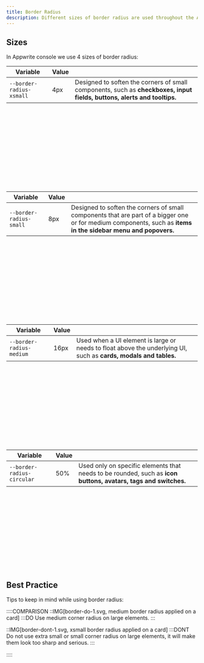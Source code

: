 ```yaml
---
title: Border Radius
description: Different sizes of border radius are used throughout the Appwrite UI according to the component size.
---
```


## Sizes

In Appwrite console we use 4 sizes of border radius:

| Variable                 | Value |                                                                                                                         |
| ------------------------ | ----- | ----------------------------------------------------------------------------------------------------------------------- |
| `--border-radius-xsmall` | 4px   | Designed to soften the corners of small components, such as **checkboxes, input fields, buttons, alerts and tooltips.** |

<Preview>
  <only-preview>
    <div
      class="card"
      style="border-radius: var(--border-radius-xsmall); width: 200px; aspect-ratio: 1 / 1;"
    ></div>
  </only-preview>
  <only-html>
    <div class="card" style="border-radius: var(--border-radius-xsmall);"></div>
  </only-html>
</Preview>

| Variable                | Value |                                                                                                                                                                |
| ----------------------- | ----- | -------------------------------------------------------------------------------------------------------------------------------------------------------------- |
| `--border-radius-small` | 8px   | Designed to soften the corners of small components that are part of a bigger one or for medium components, such as **items in the sidebar menu and popovers.** |

<Preview>
  <only-preview>
    <div
      class="card"
      style="border-radius: var(--border-radius-small); width: 200px; aspect-ratio: 1 / 1;"
    ></div>
  </only-preview>
  <only-html>
    <div class="card" style="border-radius: var(--border-radius-small);"></div>
  </only-html>
</Preview>

| Variable                 | Value |                                                                                                                  |
| ------------------------ | ----- | ---------------------------------------------------------------------------------------------------------------- |
| `--border-radius-medium` | 16px  | Used when a UI element is large or needs to float above the underlying UI, such as **cards, modals and tables.** |

<Preview>
  <only-preview>
    <div
      class="card"
      style="border-radius: var(--border-radius-medium); width: 200px; aspect-ratio: 1 / 1;"
    ></div>
  </only-preview>
  <only-html>
    <div class="card" style="border-radius: var(--border-radius-medium);"></div>
  </only-html>
</Preview>

| Variable                   | Value |                                                                                                                |
| -------------------------- | ----- | -------------------------------------------------------------------------------------------------------------- |
| `--border-radius-circular` | 50%   | Used only on specific elements that needs to be rounded, such as **icon buttons, avatars, tags and switches.** |

<Preview>
  <only-preview>
    <div
      class="card"
      style="border-radius: var(--border-radius-circular); width: 200px; aspect-ratio: 1 / 1;"
    ></div>
  </only-preview>
  <only-html>
    <div
      class="card"
      style="border-radius: var(--border-radius-circular);"
    ></div>
  </only-html>
</Preview>

## Best Practice

Tips to keep in mind while using border radius:

::::COMPARISON
::IMG[border-do-1.svg, medium border radius applied on a card]
:::DO
Use medium corner radius on large elements.
:::

::IMG[border-dont-1.svg, xsmall border radius applied on a card]
:::DONT
Do not use extra small or small corner radius on large elements, it will make them look too sharp and serious.
:::

::::
